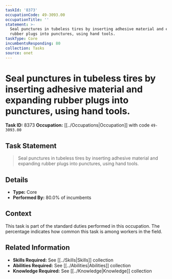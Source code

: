 ```yaml
---
taskId: '8373'
occupationCode: 49-3093.00
occupationTitle: ''
statement: >-
  Seal punctures in tubeless tires by inserting adhesive material and expanding
  rubber plugs into punctures, using hand tools.
taskType: Core
incumbentsResponding: 80
collection: Tasks
source: onet
---
```

# Seal punctures in tubeless tires by inserting adhesive material and expanding rubber plugs into punctures, using hand tools.

**Task ID:** 8373
**Occupation:** [[../Occupations|Occupation]] with code `49-3093.00`

## Task Statement

> Seal punctures in tubeless tires by inserting adhesive material and expanding rubber plugs into punctures, using hand tools.

## Details

- **Type:** Core
- **Performed By:** 80.0% of incumbents

## Context

This task is part of the standard duties performed in this occupation. The percentage indicates how common this task is among workers in the field.

## Related Information

- **Skills Required:** See [[../Skills|Skills]] collection
- **Abilities Required:** See [[../Abilities|Abilities]] collection
- **Knowledge Required:** See [[../Knowledge|Knowledge]] collection
